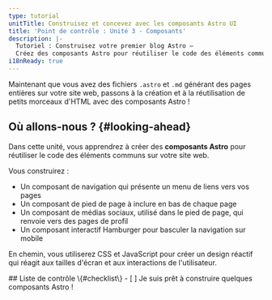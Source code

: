 ```yaml
---
type: tutorial
unitTitle: Construisez et concevez avec les composants Astro UI
title: 'Point de contrôle : Unité 3 - Composants'
description: |-
  Tutoriel : Construisez votre premier blog Astro —
  Créez des composants Astro pour réutiliser le code des éléments communs sur votre site web
i18nReady: true
---
```




Maintenant que vous avez des fichiers `.astro` et `.md` générant des pages entières sur votre site web, passons à la création et à la réutilisation de petits morceaux d'HTML avec des composants Astro !

## Où allons-nous ? \{#looking-ahead\}

Dans cette unité, vous apprendrez à créer des **composants Astro** pour réutiliser le code des éléments communs sur votre site web.

Vous construirez :
- Un composant de navigation qui présente un menu de liens vers vos pages
- Un composant de pied de page à inclure en bas de chaque page
- Un composant de médias sociaux, utilisé dans le pied de page, qui renvoie vers des pages de profil
- Un composant interactif Hamburger pour basculer la navigation sur mobile

En chemin, vous utiliserez CSS et JavaScript pour créer un design réactif qui réagit aux tailles d'écran et aux interactions de l'utilisateur.



<Box icon="check-list">
## Liste de contrôle \{#checklist\}

<Checklist>
- [ ] Je suis prêt à construire quelques composants Astro !
</Checklist>
</Box>
